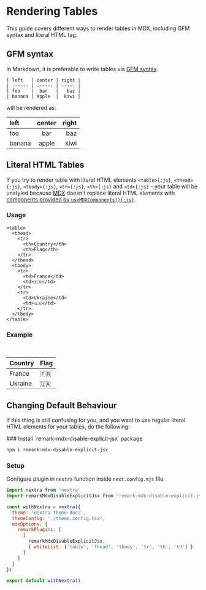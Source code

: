
# Rendering Tables

This guide covers different ways to render tables in MDX, including GFM syntax
and literal HTML tag.

## GFM syntax

In Markdown, it is preferable to write tables via
[GFM syntax](https://github.github.com/gfm/#tables-extension-).

```mdx filename="MDX"
| left   | center | right |
| :----- | :----: | ----: |
| foo    |  bar   |   baz |
| banana | apple  |  kiwi |
```

will be rendered as:

| left   | center | right |
| :----- | :----: | ----: |
| foo    |  bar   |   baz |
| banana | apple  |  kiwi |

## Literal HTML Tables

If you try to render table with literal HTML elements `<table>{:js}`,
`<thead>{:js}`, `<tbody>{:js}`, `<tr>{:js}`, `<th>{:js}` and `<td>{:js}` – your
table will be unstyled because
[MDX](https://mdxjs.com/docs/using-mdx/#components) doesn't replace literal HTML
elements with
[components provided by `useMDXComponents(){:js}`](https://mdxjs.com/packages/vue/#usemdxcomponentscomponents).

### Usage

```mdx filename="MDX"
<table>
  <thead>
    <tr>
      <th>Country</th>
      <th>Flag</th>
    </tr>
  </thead>
  <tbody>
    <tr>
      <td>France</td>
      <td>🇫🇷</td>
    </tr>
    <tr>
      <td>Ukraine</td>
      <td>🇺🇦</td>
    </tr>
  </tbody>
</table>
```

### Example

<br />

<table>
  <thead>
    <tr>
      <th>Country</th>
      <th>Flag</th>
    </tr>
  </thead>
  <tbody>
    <tr>
      <td>France</td>
      <td>🇫🇷</td>
    </tr>
    <tr>
      <td>Ukraine</td>
      <td>🇺🇦</td>
    </tr>
  </tbody>
</table>

## Changing Default Behaviour

If this thing is still confusing for you, and you want to use regular literal
HTML elements for your tables, do the following:

<Steps>
### Install `remark-mdx-disable-explicit-jsx` package

```sh npm2yarn
npm i remark-mdx-disable-explicit-jsx
```

### Setup

Configure plugin in `nextra` function inside `next.config.mjs` file

```js filename="next.config.mjs" {2,8-13}
import nextra from 'nextra'
import remarkMdxDisableExplicitJsx from 'remark-mdx-disable-explicit-jsx'

const withNextra = nextra({
  theme: 'nextra-theme-docs',
  themeConfig: './theme.config.tsx',
  mdxOptions: {
    remarkPlugins: [
      [
        remarkMdxDisableExplicitJsx,
        { whiteList: ['table', 'thead', 'tbody', 'tr', 'th', 'td'] }
      ]
    ]
  }
})

export default withNextra()
```

</Steps>
